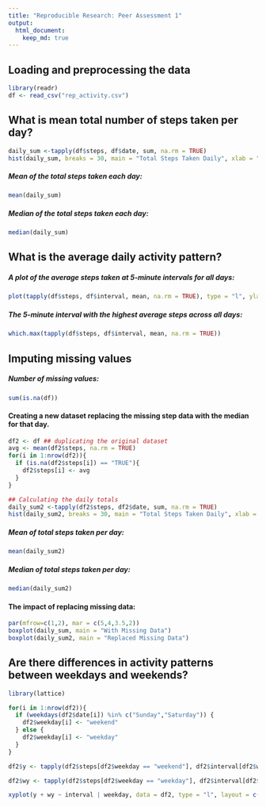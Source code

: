 ```yaml
---
title: "Reproducible Research: Peer Assessment 1"
output: 
  html_document:
    keep_md: true
---
```



## Loading and preprocessing the data

```r
library(readr)
df <- read_csv("rep_activity.csv")
```

## What is mean total number of steps taken per day?

```r
daily_sum <-tapply(df$steps, df$date, sum, na.rm = TRUE)
hist(daily_sum, breaks = 30, main = "Total Steps Taken Daily", xlab = "Total Steps Per Day")
```

##### Mean of the total steps taken each day:

```r
mean(daily_sum)
```

##### Median of the total steps taken each day:

```r
median(daily_sum)
```

## What is the average daily activity pattern?

##### A plot of the average steps taken at 5-minute intervals for all days:

```r
plot(tapply(df$steps, df$interval, mean, na.rm = TRUE), type = "l", ylab = "Avg. Steps", xlab = "5 Minute Interval", main = c("Average Steps Taken at 5-Minute Intervals", "(24 Hours)"), ylim = c(0,200))
```

##### The 5-minute interval with the highest average steps across all days:

```r
which.max(tapply(df$steps, df$interval, mean, na.rm = TRUE))
```

## Imputing missing values


##### Number of missing values: 

```r
sum(is.na(df))
```

#### Creating a new dataset replacing the missing step data with the median for that day.

```r
df2 <- df ## duplicating the original dataset 
avg <- mean(df2$steps, na.rm = TRUE)
for(i in 1:nrow(df2)){
  if (is.na(df2$steps[i]) == "TRUE"){
    df2$steps[i] <- avg
  }
}

## Calculating the daily totals
daily_sum2 <-tapply(df2$steps, df2$date, sum, na.rm = TRUE)
hist(daily_sum2, breaks = 30, main = "Total Steps Taken Daily", xlab = "Total Steps Per Day")

```

##### Mean of total steps taken per day:

```r
mean(daily_sum2)
```

##### Median of total steps taken per day:

```r
median(daily_sum2)
```

#### The impact of replacing missing data: 

```r
par(mfrow=c(1,2), mar = c(5,4,3.5,2))
boxplot(daily_sum, main = "With Missing Data")
boxplot(daily_sum2, main = "Replaced Missing Data")
```

## Are there differences in activity patterns between weekdays and weekends?


```r
library(lattice)

for(i in 1:nrow(df2)){
  if (weekdays(df2$date[i]) %in% c("Sunday","Saturday")) {
    df2$weekday[i] <- "weekend"
  } else {
    df2$weekday[i] <- "weekday"
  }
}

df2$y <- tapply(df2$steps[df2$weekday == "weekend"], df2$interval[df2$weekday == "weekend"], mean, na.rm = TRUE)

df2$wy <- tapply(df2$steps[df2$weekday == "weekday"], df2$interval[df2$weekday == "weekday"], mean, na.rm = TRUE)

xyplot(y + wy ~ interval | weekday, data = df2, type = "l", layout = c(1,2), ylab = "Steps", xlab = "Interval", main = "Avg Steps Weekend vs Weekday")
```
